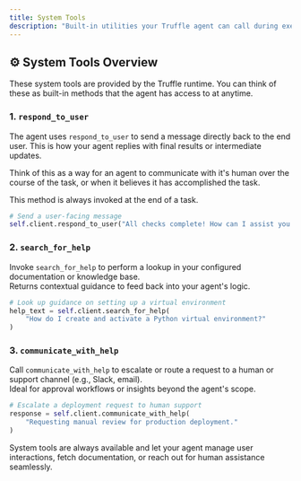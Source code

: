 ```yaml
---
title: System Tools
description: "Built-in utilities your Truffle agent can call during execution"
---
```


## ⚙️ System Tools Overview

<Info>
These system tools are provided by the Truffle runtime.
You can think of these as built-in methods that the agent has access to at anytime.
</Info>

### 1. `respond_to_user`

The agent uses `respond_to_user` to send a message directly back to the end user. 
This is how your agent replies with final results or intermediate updates.

Think of this as a way for an agent to communicate with it's human over the course of the task, or when it believes it has accomplished the task. 

This method is always invoked at the end of a task.

```python
# Send a user-facing message
self.client.respond_to_user("All checks complete! How can I assist you next?")
```

### 2. `search_for_help`

Invoke `search_for_help` to perform a lookup in your configured documentation or knowledge base.  
Returns contextual guidance to feed back into your agent's logic.

```python
# Look up guidance on setting up a virtual environment
help_text = self.client.search_for_help(
    "How do I create and activate a Python virtual environment?"
)
```

### 3. `communicate_with_help`

Call `communicate_with_help` to escalate or route a request to a human or support channel (e.g., Slack, email).  
Ideal for approval workflows or insights beyond the agent's scope.

```python
# Escalate a deployment request to human support
response = self.client.communicate_with_help(
    "Requesting manual review for production deployment."
)
```

<Tip>
System tools are always available and let your agent manage user interactions, fetch documentation, or reach out for human assistance seamlessly.
</Tip>
